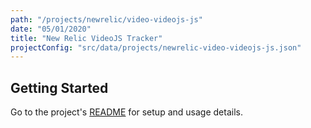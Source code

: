 ```yaml
---
path: "/projects/newrelic/video-videojs-js"
date: "05/01/2020"
title: "New Relic VideoJS Tracker"
projectConfig: "src/data/projects/newrelic-video-videojs-js.json"
---
```


## Getting Started

Go to the project's [README](https://github.com/newrelic/video-videojs-js#readme) for setup and usage details.
